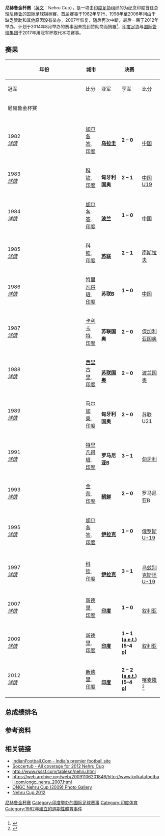 {{Infobox football tournament
| logo                 =
| caption              = 
| founded              = 1982
| region               = 国际赛事
| current champions    = {{fb|India}}<br/>(3次)
| most successful team = {{flagicon|Soviet Union}} [[苏联|苏联]]<br/>(4次)
| current              = 
}}
'''尼赫鲁金杯赛'''（[[英文|英文]]：Nehru Cup），是一项由[[印度足协|印度足协]]组织的为纪念印度首任总理[[尼赫鲁|尼赫鲁]]的国际足球锦标赛，首届赛事于1982年举行，1998年至2006年间由于缺乏赞助和其他原因没有举办，2007年恢复，随后再次中断，最后一届于2012年举办，计划于2014年8月举办的赛事因未找到赞助商而搁置<ref>{{cite news| url=http://www.goal.com/en-india/news/136/india/2014/08/19/5043917/india-could-host-inaugural-brics-tourney?ICID=SP| title=India could host inaugural BRICS tourney| work=Goal| date=19 August 2014| accessdate=19 August 2014| archive-date=2020-07-28| archive-url=https://web.archive.org/web/20200728080946/https://www.goal.com/en-india/news/136/india/2014/08/19/5043917/india-could-host-inaugural-brics-tourney?ICID=SP| dead-url=no}}</ref>，[[印度足协|印度足协]]与[[国际管理集团|国际管理集团]]于2017年用冠军杯取代本项赛事。

==赛果==
{| class="wikitable" style="font-size:90%; width: 100%; text-align: center;"
|-
!rowspan=2 width=5%|年份
!rowspan=2 width=10%|城市 
!colspan=3|决赛 
!colspan=3|季军赛 
!colspan=1|参赛队伍
|-
!width=10%|冠军
!width=8%|比分 
!width=10%|亚军
!width=10%|季军
!width=8%|比分 
!width=10%|殿军
!width=4%|数量 
|-
! colspan="9"|尼赫鲁金杯赛
|-
|- style="background: #D0E6FF;"
|1982 <br /> ''[[1982年尼赫鲁金杯赛|详情]]'' 
|[[加尔各答|加尔各答]], [[印度|印度]] 
|{{flagicon|Uruguay}} <br /> '''[[乌拉圭国家足球队|乌拉圭]]''' 
|'''2 – 0''' 
|{{flagicon|China}} <br /> [[中国国家足球队|中国]]
|align=left| {{fb|KOR|1949}}
|循环赛果
|align=left| {{flagicon|Italy}} [[意大利21岁以下国家足球队|意大利国奥]]
|6
|-
|1983 <br /> ''[[1983年尼赫鲁金杯赛|详情]]'' 
|[[科钦|科钦]], [[印度|印度]] 
|{{flagicon|HUN|1957}} <br /> '''匈牙利国奥''' 
|'''2 – 1''' <br />  
|{{flagicon|China}} <br /> [[中国国家青年足球队|中国U19]]
|align=left| {{fb|CMR}} 
|and (Semifinals)
|align=left| {{fb|ROM|1965}} (U21)
|7
|- style="background: #D0E6FF;"
|1984 <br /> ''[[1984年尼赫鲁金杯赛|详情]]'' 
|[[加尔各答|加尔各答]], [[印度|印度]] 
|{{flagicon|Poland}} <br /> '''[[波兰国家足球队|波兰]]''' 
|'''1 – 0''' 
|{{flagicon|China}} <br /> [[中国国家足球队|中国]]
|align=left| {{fb|ARG}} 
|Round robin
|align=left| {{flagicon|HUN}} [[沃绍什体育俱乐部|沃绍什]]
|6
|- 
|1985 <br /> ''[[1985年尼赫鲁金杯赛|详情]]'' 
|[[科钦|科钦]], [[印度|印度]] 
|{{flagicon|Soviet Union}} <br /> '''[[苏联国家足球队|苏联]]''' 
|'''2 – 1''' 
|{{flagicon|Yugoslavia}} <br /> [[南斯拉夫国家足球队|南斯拉夫]]  
|align=left| {{fb|MAR}}
|and (Semifinals)
|align=left| {{fb|KOR|1984}} (韩国青年队)
|8
|- style="background: #D0E6FF;"
|1986 <br /> ''[[1986年尼赫鲁金杯赛|详情]]'' 
|[[特里凡得琅|特里凡得琅]], [[印度|印度]] 
|{{flagicon|Soviet Union}} <br /> '''苏联B''' 
|'''1 – 0''' 
|{{flagicon|China}} <br /> [[中国国家足球队|中国]]
|align=left| {{fb|GDR}} 
|Round robin
|align=left| {{fb|PER}}
|6 
|- 
|1987 <br /> ''[[1987年尼赫鲁金杯赛|详情]]'' 
|[[卡利卡特|卡利卡特]], [[印度|印度]] 
|{{flagicon|Soviet Union}} <br /> '''苏联国奥''' 
|'''2 – 0''' 
|{{flagicon|BUL|1971}} <br /> [[保加利亚国家奥林匹克足球队|保加利亚国奥]]
|align=left| {{fb|DEN}} (丹麦联赛) 
|and (Semifinals)
|align=left| {{fb|GER}} (东德国奥)
|8
|- style="background: #D0E6FF;"
|1988 <br /> ''[[1988年尼赫鲁金杯赛|详情]]'' 
|[[西里古里|西里古里]], [[印度|印度]] 
|{{flagicon|Soviet Union}} <br /> '''[[苏联国家奥林匹克足球队|苏联国奥]]''' 
|'''2 – 0''' 
|{{flagicon|Poland}} <br /> [[波兰23岁以下国家足球队|波兰国奥]]
|align=left| {{fb|BUL|1971}} (保加利亚国奥)
|Round robin
|align=left| {{fb|HUN}} (匈牙利国奥)
|8
|- 
|1989 <br /> ''[[1989年尼赫鲁金杯赛|详情]]'' 
|[[马尔加奥|马尔加奥]], [[印度|印度]] 
|{{flagicon|HUN|1957}} <br /> '''匈牙利国奥''' 
|'''2 – 0''' 
|{{flagicon|Soviet Union}} <br /> 苏联U21
|align=left| {{fb|PRK}}
|Round robin
|align=left| {{fb|IRQ|1963}} (伊拉克青年队)
|6
|- style="background: #D0E6FF;" 
|1991 <br /> ''[[1991年尼赫鲁金杯赛|详情]]'' 
|[[特里凡得琅|特里凡得琅]], [[印度|印度]] 
|{{flagicon|Romania}} <br /> '''罗马尼亚B''' 
|'''3 – 1''' 
|{{flagicon|Hungary}} <br /> [[匈牙利国家足球队|匈牙利]]
|align=left| {{fb|URS}} 
|Round robin
|align=left| {{fb|CHN}} 
|6
|- 
|1993 <br /> ''[[1993年尼赫鲁金杯赛|详情]]'' 
|[[金奈|金奈]], [[印度|印度]] 
|{{flagicon|North Korea}} <br /> '''[[朝鲜国家足球队|朝鲜]]''' 
|'''2 – 0''' 
|{{flagicon|Romania}} <br /> 罗马尼亚B
|align=left| {{fb|CMR}} 
|and (Semifinals)
|align=left| {{fb|FIN}} 
|7
|- style="background: #D0E6FF;"
|1995 <br /> ''[[1995年尼赫鲁金杯赛|详情]]'' 
|[[加尔各答|加尔各答]], [[印度|印度]] 
|{{flagicon|Iraq|1991}} <br /> '''[[伊拉克国家足球队|伊拉克]]''' 
|'''1 – 0''' 
|{{flagicon|Russia}} <br /> [[俄罗斯20岁以下国家足球队|俄罗斯U-19]]
|align=left| {{fb|THA}} 
|Round robin
|align=left| {{fb|IND}} 
|5
|-
|1997 <br /> ''[[1997年尼赫鲁金杯赛|详情]]'' 
|[[科钦|科钦]], [[印度|印度]] 
|{{flagicon|Iraq|1991}} <br /> '''[[伊拉克国家足球队|伊拉克]]''' 
|'''3 – 1''' 
|{{flagicon|Uzbekistan}} <br /> [[乌兹别克斯坦20岁以下国家足球队|乌兹别克斯坦U-19]]
|align=left| {{fb|CHN}} 
|'''2 – 1''' 
|align=left| {{fb|IND}} 
|5
|- style="background: #D0E6FF;"
|2007 <br /> ''[[2007年尼赫鲁金杯赛|详情]]'' 
|[[新德里|新德里]], [[印度|印度]] 
|{{flagicon|India}} <br /> '''[[印度国家足球队|印度]]'''  
|'''1 – 0''' 
|{{flagicon|Syria}} <br /> [[叙利亚国家足球队|叙利亚]] 
|align=left| {{fb|KGZ}}
|Round robin 
|align=left| {{fb|BAN}}
|5 
|- 
|2009 <br /> ''[[2009年尼赫鲁金杯赛|详情]]'' 
|[[新德里|新德里]], [[印度|印度]]
|{{flagicon|India}} <br /> '''[[印度国家足球队|印度]]'''  
|'''1 – 1 ([[加时赛|a.e.t.]]) (5–4 [[点球大战|p]])'''
|{{flagicon|Syria}} <br /> [[叙利亚国家足球队|叙利亚]]  
|align=left| {{fb|KGZ}} 
|Round robin
|align=left| {{fb|LBN}} 
|5
|- style="background: #D0E6FF;"
|2012<br /> ''[[2012年尼赫鲁金杯赛|详情]]'' 
|[[新德里|新德里]], [[印度|印度]]
|{{flagicon|India}} <br /> '''[[印度国家足球队|印度]]'''  
|'''2 – 2 ([[加时赛|a.e.t.]]) (5–4 [[点球大战|p]])'''
|{{flagicon|Cameroon}} <br /> [[喀麦隆国家足球队|喀麦隆]]<ref>{{Cite web |url=https://www.fifa.com/live-scores/teams/country=ind/men/matches/index.html#year2012 |title=存档副本 |accessdate=2020-07-28 |archive-date=2018-09-24 |archive-url=https://web.archive.org/web/20180924110047/https://www.fifa.com/live-scores/teams/country=ind/men/matches/index.html#year2012 |dead-url=no }}</ref>
|align=left| {{fb|MDV}} 
|Round robin
|align=left| {{fb|SYR}}
|5 
|}

==总成绩排名==
{{Medals table
 | caption        = 
 | host           = 
 | flag_template  = fb
 | event          = 
 | team           = 
 | gold_RUS = 4 | silver_RUS = 2 | bronze_RUS = 1
 | gold_IND = 3 | silver_IND = 0 | bronze_IND = 0
 | gold_HUN = 2 | silver_HUN = 1 | bronze_HUN = 0
 | gold_IRQ = 2 | silver_IRQ = 0 | bronze_IRQ = 0
 | gold_POL = 1 | silver_POL = 1 | bronze_POL = 0
 | gold_ROM = 1 | silver_ROM = 1 | bronze_ROM = 1
 | gold_PRK = 1 | silver_PRK = 0 | bronze_PRK = 1
 | gold_URU = 1 | silver_URU = 0 | bronze_URU = 0
 | gold_CHN = 0 | silver_CHN = 4 | bronze_CHN = 1
 | gold_SYR = 0 | silver_SYR = 2 | bronze_SYR = 0
 | gold_CMR = 0 | silver_CMR = 1 | bronze_CMR = 2
 | gold_BUL = 0 | silver_BUL = 1 | bronze_BUL = 1
 | gold_YUG = 0 | silver_YUG = 1 | bronze_YUG = 0
 | gold_UZB = 0 | silver_UZB = 1 | bronze_UZB = 0
 | gold_GER = 0 | silver_GER = 0 | bronze_GER = 2
 | gold_KGZ = 0 | silver_KGZ = 0 | bronze_KGZ = 2
 | gold_KOR = 0 | silver_KOR = 0 | bronze_KOR = 2
 | gold_ARG = 0 | silver_ARG = 0 | bronze_ARG = 1
 | gold_DEN = 0 | silver_DEN = 0 | bronze_DEN = 1
 | gold_FIN = 0 | silver_FIN = 0 | bronze_FIN = 1
 | gold_MAR = 0 | silver_MAR = 0 | bronze_MAR = 1
 | gold_MDV = 0 | silver_MDV = 0 | bronze_MDV = 1
 | gold_THA = 0 | silver_THA = 0 | bronze_THA = 1
}}

==参考资料==
<references/>

==相关链接==
* [http://www.indianfootball.de/data/nehrugoldcup.html IndianFootball.Com - India's premier football site] {{Wayback|url=http://www.indianfootball.de/data/nehrugoldcup.html |date=20200131115014 }}
* [https://web.archive.org/web/20120716040620/http://www.soccertub.co.in/category/nehru-cup/ Soccertub - All coverage for 2012 Nehru Cup]
* http://www.rsssf.com/tablesn/nehru.html {{Wayback|url=http://www.rsssf.com/tablesn/nehru.html |date=20070822032743 }}
* https://web.archive.org/web/20091106201846/http://www.kolkatafootball.com/ongc_nehru_2007.html
* [http://www.goal.com/en-india/photo/list?album=1260 ONGC Nehru Cup (2009) Photo Gallery] {{Wayback|url=http://www.goal.com/en-india/photo/list?album=1260 |date=20091001055718 }}
* [http://nehrucup12.blogspot.in/ Nehru Cup 2012] {{Wayback|url=http://nehrucup12.blogspot.in/ |date=20161202072054 }}

[[Category:尼赫鲁金杯赛|]]
[[Category:印度举办的国际足球赛事|Category:印度举办的国际足球赛事]]
[[Category:印度体育|Category:印度体育]]
[[Category:1982年建立的週期性體育事件|Category:1982年建立的週期性體育事件]]